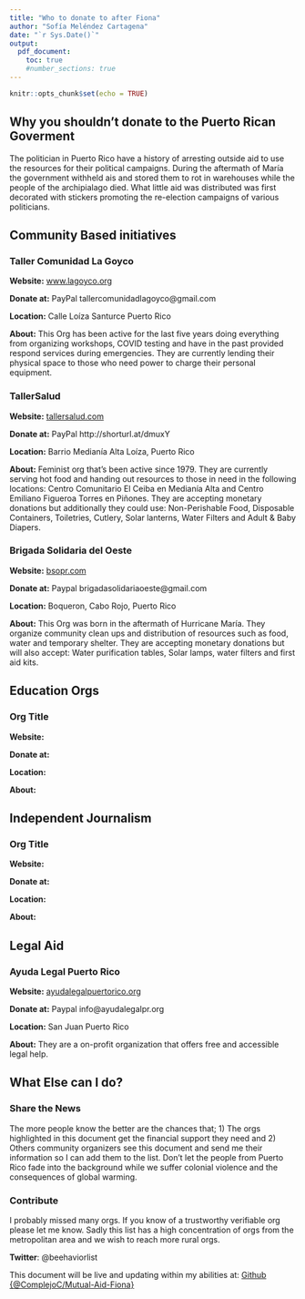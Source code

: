 ---
title: "Who to donate to after Fiona"
author: "Sofía Meléndez Cartagena"
date: "`r Sys.Date()`"
output:
  pdf_document:
    toc: true
    #number_sections: true
---

```{r setup, include=FALSE}
knitr::opts_chunk$set(echo = TRUE)
```

## Why you shouldn't donate to the Puerto Rican Goverment

The politician in Puerto Rico have a history of arresting outside aid to use the resources for their political campaigns. During the aftermath of María the government withheld ais and stored them to rot in warehouses while the people of the archipialago died. What little aid was distributed was first decorated with stickers promoting the re-election campaigns of various politicians.   

## Community Based initiatives

### Taller Comunidad La Goyco
  **Website:** [www.lagoyco.org](https://www.lagoyco.org/) 
  
  **Donate at:** PayPal tallercomunidadlagoyco@gmail.com 
  
  **Location:** Calle Loíza Santurce Puerto Rico
  
  **About:** This Org has been active for the last five years doing everything from organizing workshops, COVID testing and have in the past provided respond services during emergencies. They are currently lending their physical space to those who need power to charge their personal equipment. 
  
### TallerSalud
   **Website:** [tallersalud.com](https://www.tallersalud.com/)
   
   **Donate at:** PayPal  http://shorturl.at/dmuxY
   
   **Location:** Barrio Medianía Alta Loíza, Puerto Rico
   
   **About:** Feminist org that's been active since 1979. They are currently serving hot food and handing out resources to those in need in the following locations: Centro Comunitario El Ceiba en Medianía Alta and Centro Emiliano Figueroa Torres en Piñones. They are accepting monetary donations but additionally they could use: Non-Perishable Food, Disposable Containers, Toiletries, Cutlery, Solar lanterns, Water Filters and Adult & Baby Diapers.
   
### Brigada Solidaria del Oeste
   **Website:** [bsopr.com](https://www.bsopr.com/)
   
   **Donate at:** Paypal brigadasolidariaoeste@gmail.com
   
   **Location:** Boqueron, Cabo Rojo, Puerto Rico
   
   **About:** This Org was born in the aftermath of Hurricane María. They organize community clean ups and distribution of resources such as food, water and temporary shelter. They are accepting monetary donations but will also accept: Water purification tables, Solar lamps, water filters and first aid kits. 

## Education Orgs

### Org Title
   **Website:** []()
   
   **Donate at:**
   
   **Location:**
   
   **About:**

## Independent Journalism

### Org Title
   **Website:** []()
   
   **Donate at:**
   
   **Location:**
   
   **About:**

## Legal Aid

### Ayuda Legal Puerto Rico
   **Website:** [ayudalegalpuertorico.org](https://www.ayudalegalpuertorico.org/)
   
   **Donate at:** Paypal info@ayudalegalpr.org
   
   **Location:** San Juan Puerto Rico
   
   **About:** They are a on-profit organization that offers free and accessible legal help.

## What Else can I do?

### Share the News

The more people know the better are the chances that; 1) The orgs highlighted in this document get the financial support they need and 2) Others community organizers see this document and send me their information so I can add them to the list. Don't let the people from Puerto Rico fade into the background while we suffer colonial violence and the consequences of global warming. 

### Contribute

I probably missed many orgs. If you know of a trustworthy verifiable org please let me know. Sadly this list has a high concentration of orgs from the metropolitan area and we wish to reach more rural orgs.

__Twitter__: @beehaviorlist


This document will be live and updating within my abilities at: [Github {@ComplejoC/Mutual-Aid-Fiona}](https://github.com/ComplejoC/Mutual-Aid-Fiona)
